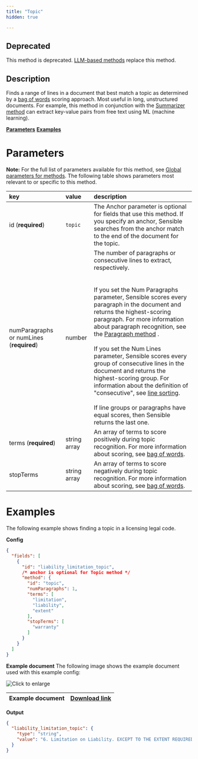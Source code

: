 ```yaml
---
title: "Topic"
hidden: true

---
```


## Deprecated

This method is deprecated. [LLM-based methods](doc:instruct) replace this method.

## Description

Finds a range of lines in a document that best match a topic as determined by a [bag of words](doc:bag-of-words) scoring approach. Most useful in long, unstructured documents. For example, this method in conjunction with the [Summarizer method](doc:summarizer) can extract key-value pairs from free text using ML (machine learning).

[**Parameters**](doc:deprecated-topic#parameters)
[**Examples**](doc:deprecated-topic#examples)

Parameters
=====

**Note:** For the full list of parameters available for this method, see [Global parameters for methods](doc:method#global-parameters-for-methods). The following table shows parameters most relevant to or specific to this method.

| key                                       | value        | description                                                  |
| :---------------------------------------- | :----------- | :----------------------------------------------------------- |
| id (**required**)                         | `topic`      | The Anchor parameter is optional for fields that use this method. If you specify an anchor, Sensible searches from the anchor match to the end of the document for the topic. |
| numParagraphs  or numLines (**required**) | number       | The number of  paragraphs or consecutive lines to extract, respectively. <br/><br/><br/> If you set the Num Paragraphs parameter, Sensible scores every paragraph in the document and returns the highest-scoring paragraph.  For more information about paragraph recognition, see the [Paragraph method](doc:paragraph) .<br/><br/>If you set the Num Lines parameter, Sensible scores every group of consecutive lines in the document and returns the highest-scoring group. For information about the definition of "consecutive", see [line sorting](doc:lines#line-sorting).<br/><br/>If line groups or paragraphs have equal scores, then Sensible returns the last one.<br/> |
| terms (**required**)                      | string array | An array of terms to score positively during topic recognition. For more information about scoring, see [bag of words](doc:bag-of-words). |
| stopTerms                                 | string array | An array of terms to score negatively during topic recognition. For more information about scoring, see [bag of words](doc:bag-of-words). |

Examples
====



The following example shows finding a  topic in a licensing legal code.

**Config**

```json
{
  "fields": [
    {
      "id": "liability_limitation_topic",
      /* anchor is optional for Topic method */
      "method": {
        "id": "topic",
        "numParagraphs": 1,
        "terms": [
          "limitation",
          "liability",
          "extent"
        ],
        "stopTerms": [
          "warranty"
        ]
      }
    }
  ]
}
```

**Example document**
The following image shows the example document used with this example config:

![Click to enlarge](https://raw.githubusercontent.com/sensible-hq/sensible-docs/main/readme-sync/assets/v0/images/screenshots/topic.png)

| Example document | [Download link](https://creativecommons.org/licenses/by-nc-sa/2.5/legalcode) |
| ----------- | ------------------------------------------------------------ |


**Output**

```json
{
  "liability_limitation_topic": {
    "type": "string",
    "value": "6. Limitation on Liability. EXCEPT TO THE EXTENT REQUIRED BY APPLICABLE LAW, IN NO EVENT WILL LICENSOR BE LIABLE TO YOU ON ANY LEGAL THEORY FOR ANY SPECIAL, INCIDENTAL, CONSEQUENTIAL, PUNITIVE OR EXEMPLARY DAMAGES ARISING OUT OF THIS LICENSE OR THE USE OF THE WORK, EVEN IF LICENSOR HAS BEEN ADVISED OF THE POSSIBILITY OF SUCH DAMAGES."
  }
}
```